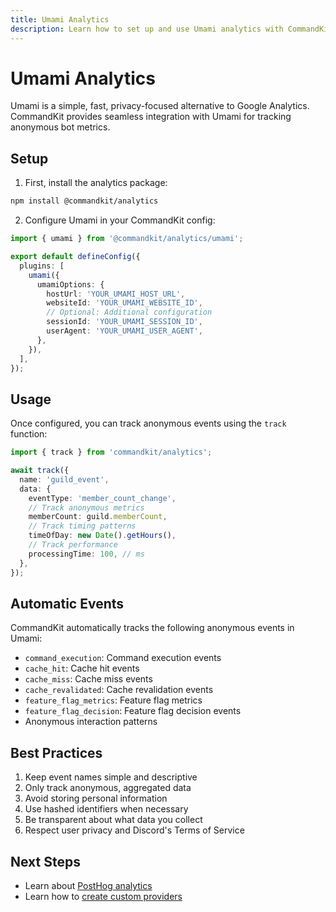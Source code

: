 ```yaml
---
title: Umami Analytics
description: Learn how to set up and use Umami analytics with CommandKit.
---
```


# Umami Analytics

Umami is a simple, fast, privacy-focused alternative to Google Analytics. CommandKit provides seamless integration with Umami for tracking anonymous bot metrics.

## Setup

1. First, install the analytics package:

```sh
npm install @commandkit/analytics
```

2. Configure Umami in your CommandKit config:

```ts
import { umami } from '@commandkit/analytics/umami';

export default defineConfig({
  plugins: [
    umami({
      umamiOptions: {
        hostUrl: 'YOUR_UMAMI_HOST_URL',
        websiteId: 'YOUR_UMAMI_WEBSITE_ID',
        // Optional: Additional configuration
        sessionId: 'YOUR_UMAMI_SESSION_ID',
        userAgent: 'YOUR_UMAMI_USER_AGENT',
      },
    }),
  ],
});
```

## Usage

Once configured, you can track anonymous events using the `track` function:

```ts
import { track } from 'commandkit/analytics';

await track({
  name: 'guild_event',
  data: {
    eventType: 'member_count_change',
    // Track anonymous metrics
    memberCount: guild.memberCount,
    // Track timing patterns
    timeOfDay: new Date().getHours(),
    // Track performance
    processingTime: 100, // ms
  },
});
```

## Automatic Events

CommandKit automatically tracks the following anonymous events in Umami:

- `command_execution`: Command execution events
- `cache_hit`: Cache hit events
- `cache_miss`: Cache miss events
- `cache_revalidated`: Cache revalidation events
- `feature_flag_metrics`: Feature flag metrics
- `feature_flag_decision`: Feature flag decision events
- Anonymous interaction patterns

## Best Practices

1. Keep event names simple and descriptive
2. Only track anonymous, aggregated data
3. Avoid storing personal information
4. Use hashed identifiers when necessary
5. Be transparent about what data you collect
6. Respect user privacy and Discord's Terms of Service

## Next Steps

- Learn about [PostHog analytics](./02-posthog.mdx)
- Learn how to [create custom providers](./04-custom-providers.mdx)
